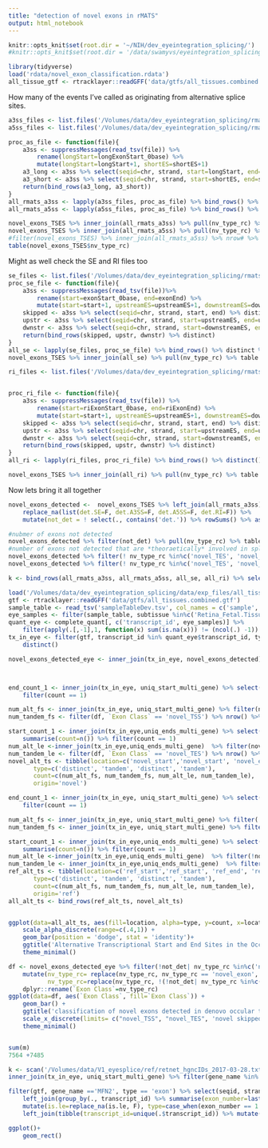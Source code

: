 ```yaml
---
title: "detection of novel exons in rMATS"
output: html_notebook
---
```




```r
knitr::opts_knit$set(root.dir = '~/NIH/dev_eyeintegration_splicing/')
#knitr::opts_knit$set(root.dir = '/data/swamyvs/eyeintegration_splicing/')
```

```r
library(tidyverse)
load('rdata/novel_exon_classification.rdata')
all_tissue_gtf <- rtracklayer::readGFF('data/gtfs/all_tissues.combined.gtf')
```


How many of the events I've called as originating from alternative splice sites.

```r
a3ss_files <- list.files('/Volumes/data/dev_eyeintegration_splicing/rmats_out/', pattern = 'fromGTF.A3SS.txt', recursive = T, full.names = T )
a5ss_files <- list.files('/Volumes/data/dev_eyeintegration_splicing/rmats_out/', pattern = 'fromGTF.A5SS.txt', recursive = T, full.names = T )

proc_as_file <- function(file){
    a3ss <- suppressMessages(read_tsv(file)) %>%
        rename(longStart=longExonStart_0base) %>% 
        mutate(longStart=longStart+1, shortES=shortES+1)
    a3_long <- a3ss %>% select(seqid=chr, strand, start=longStart, end=longExonEnd) %>% distinct
    a3_short <- a3ss %>% select(seqid=chr, strand, start=shortES, end=shortEE) %>% distinct
    return(bind_rows(a3_long, a3_short))
}
all_rmats_a3ss <- lapply(a3ss_files, proc_as_file) %>% bind_rows() %>% distinct %>% mutate(det.A3SS=T)
all_rmats_a5ss <- lapply(a5ss_files, proc_as_file) %>% bind_rows() %>% distinct %>% mutate(det.A5SS=T)

novel_exons_TSES %>% inner_join(all_rmats_a3ss) %>% pull(nv_type_rc) %>% table 
novel_exons_TSES %>% inner_join(all_rmats_a5ss) %>% pull(nv_type_rc) %>% table 
#filter(novel_exons_TSES) %>% inner_join(all_rmats_a5ss) %>% nrow# %>% print
table(novel_exons_TSES$nv_type_rc)
```

Might as well check the SE and RI files too

```r
se_files <- list.files('/Volumes/data/dev_eyeintegration_splicing/rmats_out/', 'fromGTF.SE.txt', recursive = T, full.names = T)
proc_se_file <- function(file){
    a3ss <- suppressMessages(read_tsv(file))%>%
        rename(start=exonStart_0base, end=exonEnd) %>% 
        mutate(start=start+1, upstreamES=upstreamES+1, downstreamES=downstreamES+1)
    skipped <- a3ss %>% select(seqid=chr, strand, start, end) %>% distinct
    upstr <- a3ss %>% select(seqid=chr, strand, start=upstreamES, end=upstreamEE) %>% distinct
    dwnstr <- a3ss %>% select(seqid=chr, strand, start=downstreamES, end=downstreamEE) %>% distinct
    return(bind_rows(skipped, upstr, dwnstr) %>% distinct)
}
all_se <- lapply(se_files, proc_se_file) %>% bind_rows() %>% distinct %>% mutate(det.SE=T)
novel_exons_TSES %>% inner_join(all_se) %>% pull(nv_type_rc) %>% table 
```


```r
ri_files <- list.files('/Volumes/data/dev_eyeintegration_splicing/rmats_out/', 'fromGTF.RI.txt', recursive = T, full.names = T)


proc_ri_file <- function(file){
    a3ss <- suppressMessages(read_tsv(file)) %>%
        rename(start=riExonStart_0base, end=riExonEnd) %>% 
        mutate(start=start+1, upstreamES=upstreamES+1, downstreamES=downstreamES+1)
    skipped <- a3ss %>% select(seqid=chr, strand, start, end) %>% distinct
    upstr <- a3ss %>% select(seqid=chr, strand, start=upstreamES, end=upstreamEE) %>% distinct
    dwnstr <- a3ss %>% select(seqid=chr, strand, start=downstreamES, end=downstreamEE) %>% distinct
    return(bind_rows(skipped, upstr, dwnstr) %>% distinct)
}
all_ri <- lapply(ri_files, proc_ri_file) %>% bind_rows() %>% distinct() %>% mutate(det.RI=TRUE)

novel_exons_TSES %>% inner_join(all_ri) %>% pull(nv_type_rc) %>% table

```

Now lets bring it all together

```r

novel_exons_detected <-  novel_exons_TSES %>% left_join(all_rmats_a3ss) %>% left_join(all_rmats_a5ss) %>% left_join(all_se) %>% left_join(all_ri) %>%
    replace_na(list(det.SE=F, det.A3SS=F, det.A5SS=F, det.RI=F)) %>% 
    mutate(not_det = ! select(., contains('det.')) %>% rowSums() %>% as.logical())

#nubmer of exons not detected
novel_exons_detected %>% filter(not_det) %>% pull(nv_type_rc) %>% table %>% {sum(.) / nrow(novel_exons_detected) }
#number of exons not detected that are *theoraetically* involved in splicing and not TSS/TES
novel_exons_detected %>% filter(! nv_type_rc %in%c('novel_TES', 'novel_TSS'), not_det)  %>% pull(nv_type_rc) %>% table %>% {sum(.) / nrow(novel_exons_detected) }
novel_exons_detected %>% filter(! nv_type_rc %in%c('novel_TES', 'novel_TSS'), !not_det) %>% pull(nv_type_rc) %>% table 

k <- bind_rows(all_rmats_a3ss, all_rmats_a5ss, all_se, all_ri) %>% select(seqid, strand, start, end) %>% distinct 

```


```r
load('/Volumes/data/dev_eyeintegration_splicing/data/exp_files/all_tissues_complete_quant.rdata')
gtf <- rtracklayer::readGFF('data/gtfs/all_tissues.combined.gtf')
sample_table <- read_tsv('sampleTableDev.tsv', col_names = c('sample', 'run', 'paired', 'tissue', 'subtissue', 'origin'))
eye_samples <- filter(sample_table, subtissue %in%c('Retina_Fetal.Tissue', 'RPE_Fetal.Tissue', 'Retina_Adult.Tissue')) %>% pull(sample)
quant_eye <- complete_quant[, c('transcript_id', eye_samples)] %>% 
    filter(apply(.[,-1],1, function(x) sum(is.na(x))) != (ncol(.) -1))
tx_in_eye <- filter(gtf, transcript_id %in% quant_eye$transcript_id, type == 'exon') %>% select(seqid, strand, start, end) %>%
    distinct()

novel_exons_detected_eye <- inner_join(tx_in_eye, novel_exons_detected)



end_count_1 <- inner_join(tx_in_eye, uniq_start_multi_gene) %>% select(seqid, strand, end) %>% group_by(seqid, strand, end) %>% summarise(count=n()) %>% 
    filter(count == 1)

num_alt_fs <- inner_join(tx_in_eye, uniq_start_multi_gene) %>% filter(novel_start) %>% inner_join(end_count_1) %>% nrow()
num_tandem_fs <- filter(df, `Exon Class` == 'novel_TSS') %>% nrow() %>% {. - num_alt_fs }

start_count_1 <- inner_join(tx_in_eye,uniq_ends_multi_gene) %>% select(seqid, strand, start) %>% group_by(seqid, strand, start) %>% 
    summarise(count=n()) %>% filter(count == 1)
num_alt_le <-inner_join(tx_in_eye,uniq_ends_multi_gene)  %>% filter(novel_end) %>% inner_join(start_count_1) %>% nrow 
num_tandem_le <- filter(df, `Exon Class` == 'novel_TES') %>% nrow() %>% {. - num_alt_le }
novel_alt_ts <- tibble(location=c('novel_start','novel_start', 'novel_end', 'novel_end'),
       type=c('distinct', 'tandem', 'distinct', 'tandem'),
       count=c(num_alt_fs, num_tandem_fs, num_alt_le, num_tandem_le),
       origin='novel')

end_count_1 <- inner_join(tx_in_eye, uniq_start_multi_gene) %>% select(seqid, strand, end) %>% group_by(seqid, strand, end) %>% summarise(count=n()) %>% 
    filter(count == 1)

num_alt_fs <- inner_join(tx_in_eye, uniq_start_multi_gene) %>% filter(!novel_start) %>% inner_join(end_count_1) %>% nrow()
num_tandem_fs <- inner_join(tx_in_eye, uniq_start_multi_gene) %>% filter(!novel_start)  %>% nrow() %>% {. - num_alt_fs }

start_count_1 <- inner_join(tx_in_eye,uniq_ends_multi_gene) %>% select(seqid, strand, start) %>% group_by(seqid, strand, start) %>% 
    summarise(count=n()) %>% filter(count == 1)
num_alt_le <-inner_join(tx_in_eye,uniq_ends_multi_gene)  %>% filter(!novel_end) %>% inner_join(start_count_1) %>% nrow 
num_tandem_le <- inner_join(tx_in_eye,uniq_ends_multi_gene)  %>% filter(!novel_end) %>%  nrow() %>% {. - num_alt_le }
ref_alt_ts <- tibble(location=c('ref_start','ref_start', 'ref_end', 'ref_end'),
       type=c('distinct', 'tandem', 'distinct', 'tandem'),
       count=c(num_alt_fs, num_tandem_fs, num_alt_le, num_tandem_le),
       origin='ref')
all_alt_ts <- bind_rows(ref_alt_ts, novel_alt_ts)


ggplot(data=all_alt_ts, aes(fill=location, alpha=type, y=count, x=location))+
    scale_alpha_discrete(range=c(.4,1)) +
    geom_bar(position = 'dodge', stat = 'identity')+
    ggtitle('Alternative Transcriptional Start and End Sites in the Occular Transcriptome')+
    theme_minimal()

```


```r
df <- novel_exons_detected_eye %>% filter(!not_det| nv_type_rc %in%c('novel_TES', 'novel_TSS')) %>% 
    mutate(nv_type_rc= replace(nv_type_rc, nv_type_rc == 'novel_exon', 'novel skipped\n exon'), 
           nv_type_rc=replace(nv_type_rc, !(!not_det| nv_type_rc %in%c('novel_TES', 'novel_TSS')), 'Not Detected')) %>% 
    dplyr::rename(`Exon Class`=nv_type_rc)
ggplot(data=df, aes(`Exon Class`, fill=`Exon Class`)) + 
    geom_bar() + 
    ggtitle('classification of novel exons detected in denovo occular transcriptome')+
    scale_x_discrete(limits= c("novel_TSS", "novel_TES", 'novel skipped\n exon', 'A3SS', 'A5SS', 'RI'))+
    theme_minimal()


sum(m)
7564 +7485

```




```r
k <- scan('/Volumes/data/V1_eyesplice/ref/retnet_hgncIDs_2017-03-28.txt', character())
inner_join(tx_in_eye, uniq_start_multi_gene) %>% filter(gene_name %in% k)
```
```r
filter(gtf, gene_name =='MFN2', type == 'exon') %>% select(seqid, strand, start, end, transcript_id, exon_number ) %>% 
    left_join(group_by(., transcript_id) %>% summarise(exon_number=last(exon_number)) %>% mutate(is.le=T) ) %>%
    mutate(is.le=replace_na(is.le, F), type=case_when(exon_number == 1 ~ 'First Exon', is.le ~ 'Last Exon', TRUE ~ 'Middle Exon')) %>% 
    left_join(tibble(transcript_id=unique(.$transcript_id)) %>% mutate(Y=seq(1,length(transcript_id))))

ggplot()+
    geom_rect()

```



